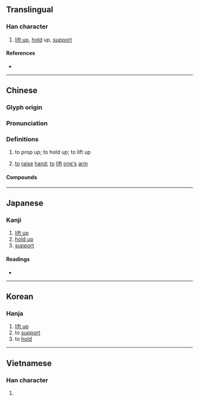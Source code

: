 {{character info/new}}
==Translingual==

===Han character===
{{Han char|rn=64|rad=手|as=13|sn=17|four=48502|canj=TKQ|ids=⿱敬手}}

# [[lift up]], [[hold]] up, [[support]]

====References====
* {{Han ref|kx=0458.170|dkj=12808|dj=0807.060|hdz=31952.030|uh=64CE|ud=25806|bh=C0BA|bd=49338}}

----

==Chinese==
{{zh-forms}}

===Glyph origin===
{{Han etym}}

===Pronunciation===
{{zh-pron
|m=qíng
|c=king4
|h=pfs=khià
|mn=khêng/twv:kìn
|mn-t=kêng5/kia5
|mn-t_note=kêng5 - literary; kia5 - vernacular
|mc=y
|oc=y
|cat=
}}

===Definitions===
{{zh-hanzi}}

# to prop up; to hold up; to lift up
# {{lb|zh|Hakka}} [[to]] [[raise]] [[hand]]; [[to]] [[lift]] [[one's]] [[arm]]

====Compounds====
{{zh-der|一柱擎天|噴射引擎|奇擎|引擎|搜尋引擎|擎受|擎天|擎天之柱|擎天手|擎天架海|擎天柱|擎天玉柱|擎天駕海|擎手|擎拳合掌|擎架|擎蒼牽黃|架海擎天|汽油引擎|眾擎易舉|隻手擎天}}

----

==Japanese==

===Kanji===
{{ja-kanji|grade=|rs=手13}}

# [[lift up]]
# [[hold up]]
# [[support]]

====Readings====
* {{ja-readings|on=[[けい]] (kei), [[ぎょう]] (gyō)|kun=[[ささげる]] (sasageru)}}

----

==Korean==

===Hanja===
{{ko-hanja|hangeul=경|eumhun=|rv=gyeong|mr=kyŏng|y=kyeng}}

# [[lift up]]
# to [[support]]
# to [[hold]]

----

==Vietnamese==

===Han character===
{{vi-hantu|rs=手13|kình}}

# {{defn|lang=vi|sort=手13}}